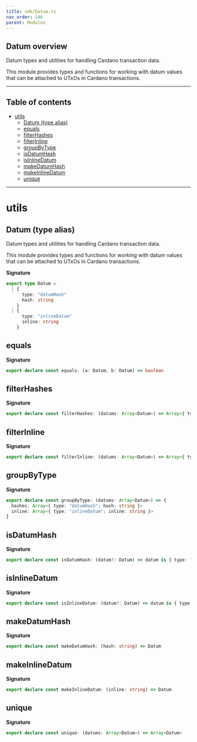 ```yaml
---
title: sdk/Datum.ts
nav_order: 146
parent: Modules
---
```


## Datum overview

Datum types and utilities for handling Cardano transaction data.

This module provides types and functions for working with datum values
that can be attached to UTxOs in Cardano transactions.

---

<h2 className="text-delta">Table of contents</h2>

- [utils](#utils)
  - [Datum (type alias)](#datum-type-alias)
  - [equals](#equals)
  - [filterHashes](#filterhashes)
  - [filterInline](#filterinline)
  - [groupByType](#groupbytype)
  - [isDatumHash](#isdatumhash)
  - [isInlineDatum](#isinlinedatum)
  - [makeDatumHash](#makedatumhash)
  - [makeInlineDatum](#makeinlinedatum)
  - [unique](#unique)

---

# utils

## Datum (type alias)

Datum types and utilities for handling Cardano transaction data.

This module provides types and functions for working with datum values
that can be attached to UTxOs in Cardano transactions.

**Signature**

```ts
export type Datum =
  | {
      type: "datumHash"
      hash: string
    }
  | {
      type: "inlineDatum"
      inline: string
    }
```

## equals

**Signature**

```ts
export declare const equals: (a: Datum, b: Datum) => boolean
```

## filterHashes

**Signature**

```ts
export declare const filterHashes: (datums: Array<Datum>) => Array<{ type: "datumHash"; hash: string }>
```

## filterInline

**Signature**

```ts
export declare const filterInline: (datums: Array<Datum>) => Array<{ type: "inlineDatum"; inline: string }>
```

## groupByType

**Signature**

```ts
export declare const groupByType: (datums: Array<Datum>) => {
  hashes: Array<{ type: "datumHash"; hash: string }>
  inline: Array<{ type: "inlineDatum"; inline: string }>
}
```

## isDatumHash

**Signature**

```ts
export declare const isDatumHash: (datum?: Datum) => datum is { type: "datumHash"; hash: string }
```

## isInlineDatum

**Signature**

```ts
export declare const isInlineDatum: (datum?: Datum) => datum is { type: "inlineDatum"; inline: string }
```

## makeDatumHash

**Signature**

```ts
export declare const makeDatumHash: (hash: string) => Datum
```

## makeInlineDatum

**Signature**

```ts
export declare const makeInlineDatum: (inline: string) => Datum
```

## unique

**Signature**

```ts
export declare const unique: (datums: Array<Datum>) => Array<Datum>
```
